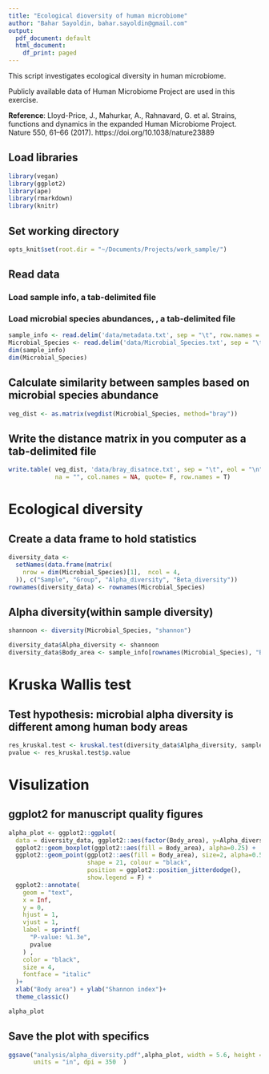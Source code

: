 ```yaml
---
title: "Ecological dioversity of human microbiome"
author: "Bahar Sayoldin, bahar.sayoldin@gmail.com"
output:
  pdf_document: default
  html_document:
    df_print: paged
---
```


This script investigates ecological diversity in human microbiome.

Publicly available data of Human Microbiome Project are used in this exercise. 

**Reference**: Lloyd-Price, J., Mahurkar, A., Rahnavard, G. et al. Strains, functions and dynamics in the expanded Human Microbiome Project. Nature 550, 61–66 (2017). https://doi.org/10.1038/nature23889

## Load libraries
```r
library(vegan)
library(ggplot2)
library(ape)
library(rmarkdown)
library(knitr)
```

## Set working directory
```r
opts_knit$set(root.dir = "~/Documents/Projects/work_sample/")
```

## Read data
### Load sample info, a tab-delimited file
### Load microbial species abundances, , a tab-delimited file

```r
sample_info <- read.delim('data/metadata.txt', sep = "\t", row.names = 1)
Microbial_Species <- read.delim('data/Microbial_Species.txt', sep = "\t", row.names = 1)
dim(sample_info)
dim(Microbial_Species)
```

## Calculate similarity between samples based on microbial species abundance
```r
veg_dist <- as.matrix(vegdist(Microbial_Species, method="bray"))
```

## Write the distance matrix  in you computer as a tab-delimited file
```r
write.table( veg_dist, 'data/bray_disatnce.txt', sep = "\t", eol = "\n", 
             na = "", col.names = NA, quote= F, row.names = T)
```
# Ecological diversity
## Create a data frame to hold statistics
```r
diversity_data <-
  setNames(data.frame(matrix(
    nrow = dim(Microbial_Species)[1],  ncol = 4,
  )), c("Sample", "Group", "Alpha_diversity", "Beta_diversity"))
rownames(diversity_data) <- rownames(Microbial_Species)
```

## Alpha diversity(within sample diversity)
```r
shannoon <- diversity(Microbial_Species, "shannon")

diversity_data$Alpha_diversity <- shannoon
diversity_data$Body_area <- sample_info[rownames(Microbial_Species), "Body_area"]
```

# Kruska Wallis test 
## Test hypothesis: microbial alpha diversity is different among human body areas
```r
res_kruskal.test <- kruskal.test(diversity_data$Alpha_diversity, sample_info$Body_area)
pvalue <- res_kruskal.test$p.value
```

# Visulization
## ggplot2 for manuscript quality figures
```r
alpha_plot <- ggplot2::ggplot(
  data = diversity_data, ggplot2::aes(factor(Body_area), y=Alpha_diversity)) +
  ggplot2::geom_boxplot(ggplot2::aes(fill = Body_area), alpha=0.25) +
  ggplot2::geom_point(ggplot2::aes(fill = Body_area), size=2, alpha=0.5, 
                      shape = 21, colour = "black", 
                      position = ggplot2::position_jitterdodge(), 
                      show.legend = F) + 
  ggplot2::annotate(
    geom = "text",
    x = Inf,
    y = 0,
    hjust = 1,
    vjust = 1,
    label = sprintf(
      "P-value: %1.3e",
      pvalue
    ) ,
    color = "black",
    size = 4,
    fontface = "italic"
  )+
  xlab("Body area") + ylab("Shannon index")+
  theme_classic()
```
```r
alpha_plot
```




## Save the plot with specifics
```r
ggsave("analysis/alpha_diversity.pdf",alpha_plot, width = 5.6, height = 3.6, 
       units = "in", dpi = 350  )
```
